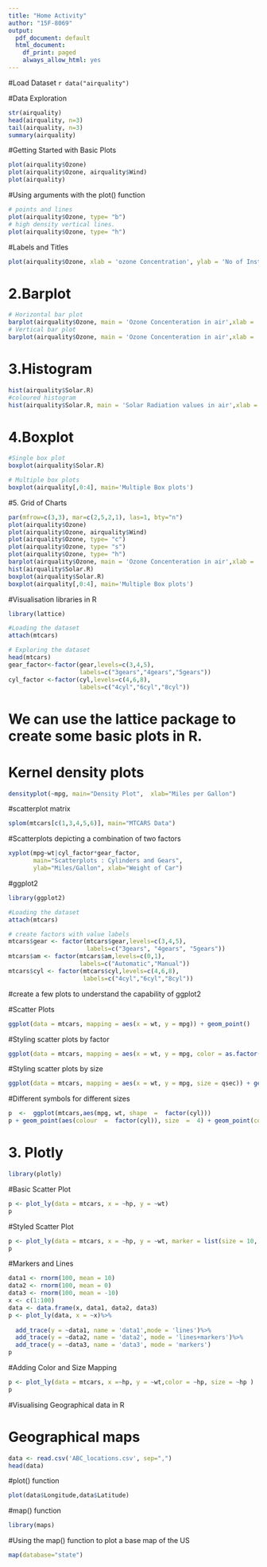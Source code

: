 ```yaml
---
title: "Home Activity"
author: "15F-8069"
output:
  pdf_document: default
  html_document:
    df_print: paged
    always_allow_html: yes
---
```


#Load Dataset
  ```r
data("airquality")
```

#Data Exploration
```r
str(airquality)
head(airquality, n=3)
tail(airquality, n=3)
summary(airquality)
```

#Getting Started with Basic Plots
```r
plot(airquality$Ozone)
plot(airquality$Ozone, airquality$Wind)
plot(airquality)
```

#Using arguments with the plot() function
```r
# points and lines 
plot(airquality$Ozone, type= "b")
# high density vertical lines.
plot(airquality$Ozone, type= "h")
```

#Labels and Titles
```r
plot(airquality$Ozone, xlab = 'ozone Concentration', ylab = 'No of Instances', main = 'Ozone levels in NY city', col = 'green')
```

# 2.Barplot
```r
# Horizontal bar plot
barplot(airquality$Ozone, main = 'Ozone Concenteration in air',xlab = 'ozone levels', col= 'green',horiz = TRUE)
# Vertical bar plot
barplot(airquality$Ozone, main = 'Ozone Concenteration in air',xlab = 'ozone levels', col='red',horiz = FALSE)
```

# 3.Histogram
```r
hist(airquality$Solar.R)
#coloured histogram
hist(airquality$Solar.R, main = 'Solar Radiation values in air',xlab = 'Solar rad.', col='red')
```

# 4.Boxplot
```r

#Single box plot
boxplot(airquality$Solar.R)

# Multiple box plots
boxplot(airquality[,0:4], main='Multiple Box plots')
```

#5. Grid of Charts
```r
par(mfrow=c(3,3), mar=c(2,5,2,1), las=1, bty="n")
plot(airquality$Ozone)
plot(airquality$Ozone, airquality$Wind)
plot(airquality$Ozone, type= "c")
plot(airquality$Ozone, type= "s")
plot(airquality$Ozone, type= "h")
barplot(airquality$Ozone, main = 'Ozone Concenteration in air',xlab = 'ozone levels', col='green',horiz = TRUE)
hist(airquality$Solar.R)
boxplot(airquality$Solar.R)
boxplot(airquality[,0:4], main='Multiple Box plots')
```

#Visualisation libraries in R
```r
library(lattice)

#Loading the dataset
attach(mtcars)

# Exploring the dataset
head(mtcars)
gear_factor<-factor(gear,levels=c(3,4,5),
                    labels=c("3gears","4gears","5gears"))
cyl_factor <-factor(cyl,levels=c(4,6,8),
                    labels=c("4cyl","6cyl","8cyl"))
```

# We can use the lattice package to create some basic plots in R.

# Kernel density plots
```r
densityplot(~mpg, main="Density Plot",  xlab="Miles per Gallon")
```

#scatterplot matrix
```r
splom(mtcars[c(1,3,4,5,6)], main="MTCARS Data")
```

#Scatterplots depicting a combination of two factors
```r
xyplot(mpg~wt|cyl_factor*gear_factor,  
       main="Scatterplots : Cylinders and Gears",  
       ylab="Miles/Gallon", xlab="Weight of Car")
```

#ggplot2
```r
library(ggplot2)

#Loading the dataset
attach(mtcars)

# create factors with value labels 
mtcars$gear <- factor(mtcars$gear,levels=c(3,4,5),  
                      labels=c("3gears", "4gears", "5gears"))  
mtcars$am <- factor(mtcars$am,levels=c(0,1),  
                    labels=c("Automatic","Manual"))  
mtcars$cyl <- factor(mtcars$cyl,levels=c(4,6,8),  
                     labels=c("4cyl","6cyl","8cyl"))
```

#create a few plots to understand the capability of ggplot2

#Scatter Plots
```r
ggplot(data = mtcars, mapping = aes(x = wt, y = mpg)) + geom_point()
```

#Styling scatter plots by factor
```r
ggplot(data = mtcars, mapping = aes(x = wt, y = mpg, color = as.factor(cyl))) + geom_point()
```

#Styling scatter plots by size
```r
ggplot(data = mtcars, mapping = aes(x = wt, y = mpg, size = qsec)) + geom_point()
```

#Different symbols for different sizes
```r
p  <-  ggplot(mtcars,aes(mpg, wt, shape  =  factor(cyl)))
p + geom_point(aes(colour  =  factor(cyl)), size  =  4) + geom_point(colour  =  "grey90", size  =  1.5)
```

# 3. Plotly
```r
library(plotly)
```

#Basic Scatter Plot
```r
p <- plot_ly(data = mtcars, x = ~hp, y = ~wt)
p
```

#Styled Scatter Plot
```r
p <- plot_ly(data = mtcars, x = ~hp, y = ~wt, marker = list(size = 10, color = 'rgba(255, 182, 193, .9)', line = list(color = 'rgba(152, 0, 0, .8)', width = 2)))
p
```

#Markers and Lines
```r
data1 <- rnorm(100, mean = 10)   
data2 <- rnorm(100, mean = 0)   
data3 <- rnorm(100, mean = -10)   
x <- c(1:100)
data <- data.frame(x, data1, data2, data3)
p <- plot_ly(data, x = ~x)%>%   
  
  add_trace(y = ~data1, name = 'data1',mode = 'lines')%>%             
  add_trace(y = ~data2, name = 'data2', mode = 'lines+markers')%>% 
  add_trace(y = ~data3, name = 'data3', mode = 'markers')
p
```

#Adding Color and Size Mapping
```r
p <- plot_ly(data = mtcars, x =~hp, y = ~wt,color = ~hp, size = ~hp )
p
```

#Visualising Geographical data in R

# Geographical maps
```r
data <- read.csv('ABC_locations.csv', sep=",")
head(data)
```

#plot() function
```r
plot(data$Longitude,data$Latitude)
```

#map() function
```r
library(maps)
```

#Using the map() function to plot a base map of the US
```r
map(database="state")
```

